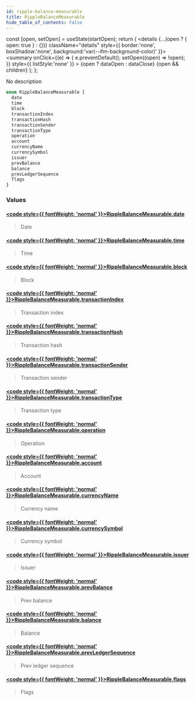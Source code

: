 ```yaml
---
id: ripple-balance-measurable
title: RippleBalanceMeasurable
hide_table_of_contents: false
---
```







  const [open, setOpen] = useState(startOpen);
  return (
    <details {...(open ? { open: true } : {})} className="details" style={{ border:'none', boxShadow:'none', background:'var(--ifm-background-color)' }}>
      <summary
        onClick={(e) => {
          e.preventDefault();
          setOpen((open) => !open);
        }}
        style={{ listStyle:'none' }}
      >
      {open ? dataOpen : dataClose}
      </summary>
      {open && children}
    </details>
  );
};








No description


```graphql
enum RippleBalanceMeasurable {
  date
  time
  block
  transactionIndex
  transactionHash
  transactionSender
  transactionType
  operation
  account
  currencyName
  currencySymbol
  issuer
  prevBalance
  balance
  prevLedgerSequence
  flags
}
```




### Values

#### [<code style={{ fontWeight: 'normal' }}>RippleBalanceMeasurable.<b>date</b></code>](#)  
> 
> 
> Date
> 

#### [<code style={{ fontWeight: 'normal' }}>RippleBalanceMeasurable.<b>time</b></code>](#)  
> 
> 
> Time
> 

#### [<code style={{ fontWeight: 'normal' }}>RippleBalanceMeasurable.<b>block</b></code>](#)  
> 
> 
> Block
> 

#### [<code style={{ fontWeight: 'normal' }}>RippleBalanceMeasurable.<b>transactionIndex</b></code>](#)  
> 
> 
> Transaction index
> 

#### [<code style={{ fontWeight: 'normal' }}>RippleBalanceMeasurable.<b>transactionHash</b></code>](#)  
> 
> 
> Transaction hash
> 

#### [<code style={{ fontWeight: 'normal' }}>RippleBalanceMeasurable.<b>transactionSender</b></code>](#)  
> 
> 
> Transaction sender
> 

#### [<code style={{ fontWeight: 'normal' }}>RippleBalanceMeasurable.<b>transactionType</b></code>](#)  
> 
> 
> Transaction type
> 

#### [<code style={{ fontWeight: 'normal' }}>RippleBalanceMeasurable.<b>operation</b></code>](#)  
> 
> 
> Operation
> 

#### [<code style={{ fontWeight: 'normal' }}>RippleBalanceMeasurable.<b>account</b></code>](#)  
> 
> 
> Account
> 

#### [<code style={{ fontWeight: 'normal' }}>RippleBalanceMeasurable.<b>currencyName</b></code>](#)  
> 
> 
> Currency name
> 

#### [<code style={{ fontWeight: 'normal' }}>RippleBalanceMeasurable.<b>currencySymbol</b></code>](#)  
> 
> 
> Currency symbol
> 

#### [<code style={{ fontWeight: 'normal' }}>RippleBalanceMeasurable.<b>issuer</b></code>](#)  
> 
> 
> Issuer
> 

#### [<code style={{ fontWeight: 'normal' }}>RippleBalanceMeasurable.<b>prevBalance</b></code>](#)  
> 
> 
> Prev balance
> 

#### [<code style={{ fontWeight: 'normal' }}>RippleBalanceMeasurable.<b>balance</b></code>](#)  
> 
> 
> Balance
> 

#### [<code style={{ fontWeight: 'normal' }}>RippleBalanceMeasurable.<b>prevLedgerSequence</b></code>](#)  
> 
> 
> Prev ledger sequence
> 

#### [<code style={{ fontWeight: 'normal' }}>RippleBalanceMeasurable.<b>flags</b></code>](#)  
> 
> 
> Flags
> 



